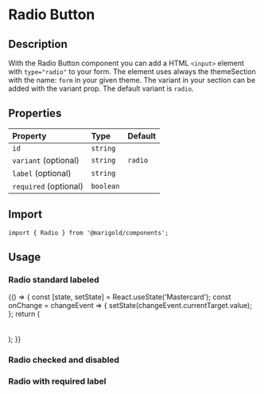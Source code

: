 
<Meta title="Components/Radio" />

# Radio Button

## Description

With the Radio Button component you can add a HTML `<input>` element with `type="radio"` to your form.
The element uses always the themeSection with the name: `form` in your given theme. The variant in your section can be added with the variant prop. The default variant is `radio`.

## Properties

| Property              | Type      | Default |
| :-------------------- | :-------- | :------ |
| `id`                  | `string`  |         |
| `variant` (optional)  | `string`  | `radio` |
| `label` (optional)    | `string`  |         |
| `required` (optional) | `boolean` |         |

## Import

```tsx
import { Radio } from '@marigold/components';
```

## Usage

### Radio standard labeled

<Canvas>
  <Story name="RadioOne">
    {() => {
      const [state, setState] = React.useState('Mastercard');
      const onChange = changeEvent => {
        setState(changeEvent.currentTarget.value);
      };
      return (
        <div>
          <Radio
            id="mc"
            name="payment"
            onChange={onChange}
            checked={state === 'Mastercard'}
            value="Mastercard"
            label="Mastercard"
          />
          <br />
          <Radio
            id="vi"
            name="payment"
            onChange={onChange}
            checked={state === 'Visa'}
            value="Visa"
            label="Visa"
          />
          <br />
          <Radio
            id="ae"
            name="payment"
            onChange={onChange}
            checked={state === 'AmericanExpress'}
            value="AmericanExpress"
            label="AmericanExpress"
          />
        </div>
      );
    }}
  </Story>
</Canvas>

### Radio checked and disabled

<Canvas>
  <Story name="RadioTwo">
    <div>
      <Radio id="radio" checked />
      <Radio id="radio" disabled />
      <Radio id="radio" checked disabled />
    </div>
  </Story>
</Canvas>

### Radio with required label

<Canvas>
  <Story name="RadioThree">
    <div>
      <Radio
        checked
        id="required"
        value="required"
        required
        label="This label is required"
      />
    </div>
  </Story>
</Canvas>
